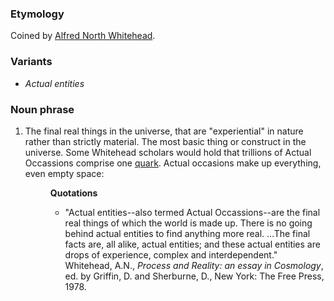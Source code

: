 ===Etymology===
Coined by [[wikipedia:Alfred North Whitehead|Alfred North Whitehead]].
===Variants===
*''Actual entities''
===Noun phrase===
#The final real things in the universe, that are "experiential" in nature rather than strictly material.  The most basic thing or construct in the universe.  Some Whitehead scholars would hold that trillions of Actual Occassions comprise one [[wikipedia:quark|quark]].  Actual occasions make up everything, even empty space:  
#:'''Quotations'''
#:*"Actual entities--also termed Actual Occassions--are the final real things of which the world is made up.  There is no going behind actual entities to find anything more real. ...The final facts are, all alike, actual entities; and these actual entities are drops of experience, complex and interdependent."  Whitehead, A.N., ''Process and Reality: an essay in Cosmology'', ed. by Griffin, D. and Sherburne, D., New York: The Free Press, 1978.